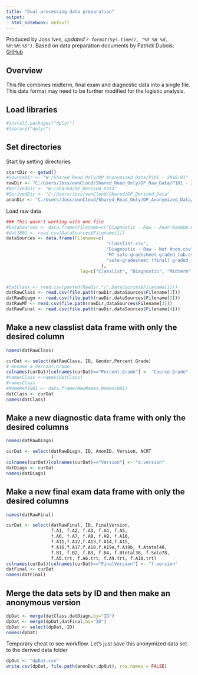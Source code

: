 ```yaml
---
title: "Dual processing data preparation"
output:
  html_notebook: default
---
```

Produced by Joss Ives, *updated `r format(Sys.time(), "%Y %B %d, %H:%M:%S")`*. Based on data preparation documents by Patrick Dubois: [GitHub](https://github.com/pajodu/GERG/)

## Overview

This file combines midterm, final exam and diagnostic data into a single file. This data format may need to be further modified for the logistic analysis.

## Load libraries
```r
#install.packages("dplyr")
#library("dplyr")
```


## Set directories

Start by setting directories

```r
startDir <- getwd()
#SourceDir <- "W:/Shared_Read_Only/DP_Anonymized_Data/P101 - 2018-01"
rawDir <- "C:/Users/Joss/ownCloud/Shared_Read_Only/DP_Raw_Data/P101 - 2018-01"
#DerivedDir <- "W:/Shared/DP_Derived_Data"
#DerivedDir <- "C:/Users/Joss/ownCloud/Shared/DP_Derived_Data"
anonDir <- "C:/Users/Joss/ownCloud/Shared_Read_Only/DP_Anonymized_Data/P101 - 2018-01"
```

Load raw data

```r
### This wasn't working with one file
#DataSources <- data.frame(Filename=c("Diagnostic - Raw - Anon Random.csv"), Tag=c("P101-2018-01"))
#dat1801 <- read.csv(DataSources$Filename[1])
dataSources <- data.frame(Filename=c(
                                      "Classlist.csv", 
                                      "Diagnostic - Raw - Not Anon.csv",
                                      "MT solo-gradesheet-graded_tab.csv",
                                      "solo-gradesheet (final) graded_tab.csv"
                                    ),
                            Tag=c("Classlist", "Diagnostic", "Midterm","Final") )


#DatClass <- read.csv(paste0(RawDir,"/",DataSources$Filename[1]))
datRawClass <- read.csv(file.path(rawDir,dataSources$Filename[1]))
datRawDiagn <- read.csv(file.path(rawDir,dataSources$Filename[2]))
datRawMT <- read.csv(file.path(rawDir,dataSources$Filename[3]))
datRawFinal <- read.csv(file.path(rawDir,dataSources$Filename[4]))
```

## Make a new classlist data frame with only the desired column

```r
names(datRawClass)
```

```r
curDat <- select(datRawClass, ID, Gender,Percent.Grade)
# Rename a Percent.Grade
colnames(curDat)[colnames(curDat)=="Percent.Grade"] <- "Course.Grade"
#namesClass <-names(datClass)
#namesClass
#NameRef1801 <- data.frame(NewNames,Names1801)
datClass <- curDat
names(datClass)
```

## Make a new diagnostic data frame with only the desired columns

```r
names(datRawDiagn)
```


```r
curDat <- select(datRawDiagn, ID, AnonID, Version, NCRT
                 )
colnames(curDat)[colnames(curDat)=="Version"] <- "d.version"
datDiagn <- curDat
names(datDiagn)
```


## Make a new final exam data frame with only the desired columns

```r
names(datRawFinal)
```


```r
curDat <- select(datRawFinal, ID, FinalVersion, 
                 f.A1, f.A2, f.A3, f.A4, f.A5, 
                 f.A6, f.A7, f.A8, f.A9, f.A10, 
                 f.A11,f.A12,f.A13,f.A14,f.A15,
                 f.A16,f.A17,f.A18,f.A19a,f.A19b, f.Atotal40,
                 f.B1, f.B2, f.B3, f.B4, f.Btotal38, f.Solo78,
                 f.A5.trt, f.A6.trt, f.A9.trt, f.A10.trt)
colnames(curDat)[colnames(curDat)=="FinalVersion"] <- "f.version"
datFinal <- curDat
names(datFinal)
```

## Merge the data sets by ID and then make an anonymous version

```r
dpDat <- merge(datClass,datDiagn,by="ID")
dpDat <- merge(dpDat,datFinal,by="ID")
dpDat <- select(dpDat,-ID)
names(dpDat)
```


Temporary cheat to see workflow. Let's just save this anonymized data set to the derived data folder

```r

dpOut <- "dpDat.csv"
write.csv(dpDat, file.path(anonDir,dpOut), row.names = FALSE)
```

